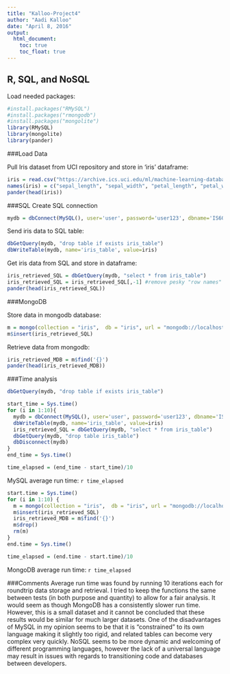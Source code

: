 ```yaml
---
title: "Kalloo-Project4"
author: "Aadi Kalloo"
date: "April 8, 2016"
output:
  html_document:
    toc: true
    toc_float: true
---
```


## R, SQL, and NoSQL

Load needed packages:
```r
#install.packages("RMySQL")
#install.packages("rmongodb")
#install.packages("mongolite")
library(RMySQL)
library(mongolite)
library(pander)
```

###Load Data

Pull Iris dataset from UCI repository and store in 'iris' dataframe:
```r
iris = read.csv("https://archive.ics.uci.edu/ml/machine-learning-databases/iris/iris.data", header = FALSE)
names(iris) = c("sepal_length", "sepal_width", "petal_length", "petal_width", "class")
pander(head(iris))
```

###SQL
Create SQL connection
```r
mydb = dbConnect(MySQL(), user='user', password='user123', dbname='IS607', host='localhost')
```

Send iris data to SQL table:
```r
dbGetQuery(mydb, "drop table if exists iris_table")
dbWriteTable(mydb, name='iris_table', value=iris)
```

Get iris data from SQL and store in dataframe:
```r
iris_retrieved_SQL = dbGetQuery(mydb, "select * from iris_table")
iris_retrieved_SQL = iris_retrieved_SQL[,-1] #remove pesky "row names" column
pander(head(iris_retrieved_SQL))
```

###MongoDB

Store data in mongodb database:
```r
m = mongo(collection = "iris",  db = "iris", url = "mongodb://localhost")
m$insert(iris_retrieved_SQL)
```

Retrieve data from mongodb:
```r
iris_retrieved_MDB = m$find('{}')
pander(head(iris_retrieved_MDB))
```

###Time analysis


```r
dbGetQuery(mydb, "drop table if exists iris_table")

start_time = Sys.time()
for (i in 1:10){
  mydb = dbConnect(MySQL(), user='user', password='user123', dbname='IS607', host='localhost')
  dbWriteTable(mydb, name='iris_table', value=iris)
  iris_retrieved_SQL = dbGetQuery(mydb, "select * from iris_table")
  dbGetQuery(mydb, "drop table iris_table")
  dbDisconnect(mydb)
}
end_time = Sys.time()

time_elapsed = (end_time - start_time)/10
```

MySQL average run time: `r time_elapsed`


```r
start.time = Sys.time()
for (i in 1:10) {
  m = mongo(collection = "iris",  db = "iris", url = "mongodb://localhost", verbose = FALSE)
  m$insert(iris_retrieved_SQL)
  iris_retrieved_MDB = m$find('{}')
  m$drop()
  rm(m)
}
end.time = Sys.time()

time_elapsed = (end.time - start.time)/10
```

MongoDB average run time: `r time_elapsed`


###Comments
Average run time was found by running 10 iterations each for roundtrip data storage and retrieval. I tried to keep the functions the same between tests (in both purpose and quantity) to allow for a fair analysis. It would seem as though MongoDB has a consistently slower run time. However, this is a small dataset and it cannot be concluded that these results would be similar for much larger datasets. One of the disadvantages of MySQL in my opinion seems to be that it is "constrained" to its own language making it slightly too rigid, and related tables can become very complex very quickly. NoSQL seems to be more dynamic and welcoming of different programming languages, however the lack of a universal language may result in issues with regards to transitioning code and databases between developers.